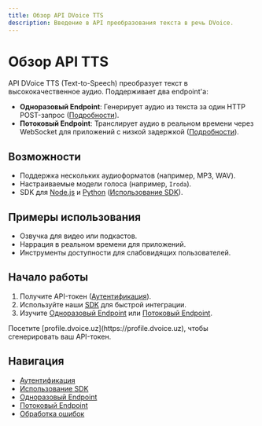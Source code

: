 ```yaml
---
title: Обзор API DVoice TTS
description: Введение в API преобразования текста в речь DVoice.
---
```


# Обзор API TTS

API DVoice TTS (Text-to-Speech) преобразует текст в высококачественное аудио. Поддерживает два endpoint'а:

- **Одноразовый Endpoint**: Генерирует аудио из текста за один HTTP POST-запрос ([Подробности](./4-single)).
- **Потоковый Endpoint**: Транслирует аудио в реальном времени через WebSocket для приложений с низкой задержкой ([Подробности](./5-stream)).

## Возможности

- Поддержка нескольких аудиоформатов (например, MP3, WAV).
- Настраиваемые модели голоса (например, `Iroda`).
- SDK для [Node.js](https://www.npmjs.com/package/dvoice-tts) и [Python](https://pypi.org/project/dvoice-tts) ([Использование SDK](./3-sdks)).

## Примеры использования

- Озвучка для видео или подкастов.
- Наррация в реальном времени для приложений.
- Инструменты доступности для слабовидящих пользователей.

## Начало работы

1. Получите API-токен ([Аутентификация](./2-authentication)).
2. Используйте наши [SDK](./3-sdks) для быстрой интеграции.
3. Изучите [Одноразовый Endpoint](./4-single) или [Потоковый Endpoint](./5-stream).

<Callout type="info">
  Посетите [profile.dvoice.uz](https://profile.dvoice.uz), чтобы сгенерировать
  ваш API-токен.
</Callout>

## Навигация

- [Аутентификация](./2-authentication)
- [Использование SDK](./3-sdks)
- [Одноразовый Endpoint](./4-single)
- [Потоковый Endpoint](./5-stream)
- [Обработка ошибок](./6-errors)

